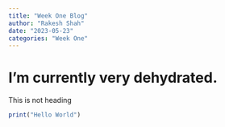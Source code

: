 ```yaml
---
title: "Week One Blog"
author: "Rakesh Shah"
date: "2023-05-23"
categories: "Week One"
---
```


# I'm currently very dehydrated.

This is not heading

```r
print("Hello World")
```
